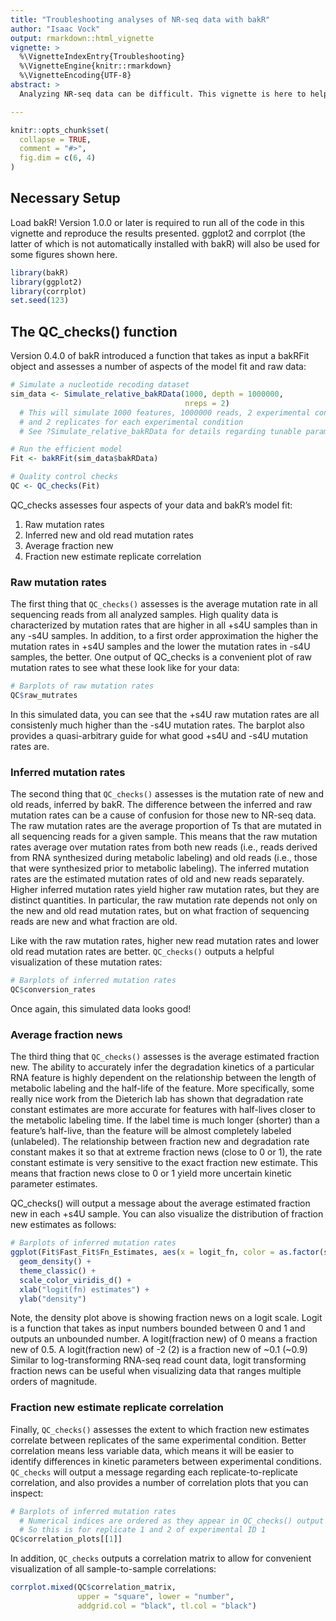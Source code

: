 ```yaml
---
title: "Troubleshooting analyses of NR-seq data with bakR"
author: "Isaac Vock"
output: rmarkdown::html_vignette
vignette: >
  %\VignetteIndexEntry{Troubleshooting}
  %\VignetteEngine{knitr::rmarkdown}
  %\VignetteEncoding{UTF-8}
abstract: >
  Analyzing NR-seq data can be difficult. This vignette is here to help. In it, I will discuss some of the most common challenges that one can run into when analyzing your data with bakR, and how to overcome them. In particular, I will showcase bakR's quality control check functionality and discuss the problems that it looks out for. In addition, I will discuss aspects of NR-seq data that can hinder accurate estimation of the mutation rates in new and old sequencing reads. Finally, I will show how bakR's alternative mutation rate estimation strategy can ameliorate some of these challenges.

---
```



```r
knitr::opts_chunk$set(
  collapse = TRUE,
  comment = "#>",
  fig.dim = c(6, 4)
)
```

## Necessary Setup

Load bakR! Version 1.0.0 or later is required to run all of the code in this vignette and reproduce the results presented. ggplot2 and corrplot (the latter of which is not automatically installed with bakR) will also be used for some figures shown here.

```r
library(bakR)
library(ggplot2)
library(corrplot)
set.seed(123)
```


## The QC_checks() function

Version 0.4.0 of bakR introduced a function that takes as input a bakRFit object and assesses a number of aspects of the model fit and raw data:

```r
# Simulate a nucleotide recoding dataset
sim_data <- Simulate_relative_bakRData(1000, depth = 1000000,
                                       nreps = 2)
  # This will simulate 1000 features, 1000000 reads, 2 experimental conditions,
  # and 2 replicates for each experimental condition
  # See ?Simulate_relative_bakRData for details regarding tunable parameters

# Run the efficient model
Fit <- bakRFit(sim_data$bakRData)

# Quality control checks
QC <- QC_checks(Fit)

```


QC_checks assesses four aspects of your data and bakR's model fit:

1. Raw mutation rates
1. Inferred new and old read mutation rates
1. Average fraction new
1. Fraction new estimate replicate correlation

### Raw mutation rates

The first thing that `QC_checks()` assesses is the average mutation rate in all sequencing reads from all analyzed samples. High quality data is characterized by mutation rates that are higher in all +s4U samples than in any -s4U samples. In addition, to a first order approximation the higher the mutation rates in +s4U samples and the lower the mutation rates in -s4U samples, the better. One output of QC_checks is a convenient plot of raw mutation rates to see what these look like for your data:

```r
# Barplots of raw mutation rates
QC$raw_mutrates
```

In this simulated data, you can see that the +s4U raw mutation rates are all consistenly much higher than the -s4U mutation rates. The barplot also provides a quasi-arbitrary guide for what good +s4U and -s4U mutation rates are.

### Inferred mutation rates

The second thing that `QC_checks()` assesses is the mutation rate of new and old reads, inferred by bakR. The difference between the inferred and raw mutation rates can be a cause of confusion for those new to NR-seq data. The raw mutation rates are the average proportion of Ts that are mutated in all sequencing reads for a given sample. This means that the raw mutation rates average over mutation rates from both new reads (i.e., reads derived from RNA synthesized during metabolic labeling) and old reads (i.e., those that were synthesized prior to metabolic labeling). The inferred mutation rates are the estimated mutation rates of old and new reads separately. Higher inferred mutation rates yield higher raw mutation rates, but they are distinct quantities. In particular, the raw mutation rate depends not only on the new and old read mutation rates, but on what fraction of sequencing reads are new and what fraction are old.

Like with the raw mutation rates, higher new read mutation rates and lower old read mutation rates are better. `QC_checks()` outputs a helpful visualization of these mutation rates:

```r
# Barplots of inferred mutation rates
QC$conversion_rates
```

Once again, this simulated data looks good!

### Average fraction news

The third thing that `QC_checks()` assesses is the average estimated fraction new. The ability to accurately infer the degradation kinetics of a particular RNA feature is highly dependent on the relationship between the length of metabolic labeling and the half-life of the feature. More specifically, some really nice work from the Dieterich lab has shown that degradation rate constant estimates are more accurate for features with half-lives closer to the metabolic labeling time. If the label time is much longer (shorter) than a feature's half-live, than the feature will be almost completely labeled (unlabeled). The relationship between fraction new and degradation rate constant makes it so that at extreme fraction news (close to 0 or 1), the rate constant estimate is very sensitive to the exact fraction new estimate. This means that fraction news close to 0 or 1 yield more uncertain kinetic parameter estimates. 

QC_checks() will output a message about the average estimated fraction new in each +s4U sample. You can also visualize the distribution of fraction new estimates as follows:

```r
# Barplots of inferred mutation rates
ggplot(Fit$Fast_Fit$Fn_Estimates, aes(x = logit_fn, color = as.factor(sample))) + 
  geom_density() + 
  theme_classic() +
  scale_color_viridis_d() + 
  xlab("logit(fn) estimates") + 
  ylab("density")
```

Note, the density plot above is showing fraction news on a logit scale. Logit is a function that takes as input numbers bounded between 0 and 1 and outputs an unbounded number. A logit(fraction new) of 0 means a fraction new of 0.5. A logit(fraction new) of -2 (2) is a fraction new of ~0.1 (~0.9) Similar to log-transforming RNA-seq read count data, logit transforming fraction news can be useful when visualizing data that ranges multiple orders of magnitude.

### Fraction new estimate replicate correlation

Finally, `QC_checks()` assesses the extent to which fraction new estimates correlate between replicates of the same experimental condition. Better correlation means less variable data, which means it will be easier to identify differences in kinetic parameters between experimental conditions. `QC_checks` will output a message regarding each replicate-to-replicate correlation, and also provides a number of correlation plots that you can inspect:

```r
# Barplots of inferred mutation rates
  # Numerical indices are ordered as they appear in QC_checks() output message
  # So this is for replicate 1 and 2 of experimental ID 1
QC$correlation_plots[[1]]
```

In addition, `QC_checks` outputs a correlation matrix to allow for convenient visualization of all sample-to-sample correlations:

```r
corrplot.mixed(QC$correlation_matrix, 
               upper = "square", lower = "number", 
               addgrid.col = "black", tl.col = "black")
```

